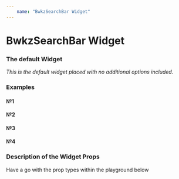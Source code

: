 ```yaml
---
    name: "BwkzSearchBar Widget"
---
```




# BwkzSearchBar Widget

### The default Widget

<BwkzSearchBar />

*This is the default widget placed with no additional options included.*

### Examples

#### №1

<BwkzSearchBar
  containerBackgroundImage={city1Image}
  containerHorizontalPadding="15%"
  searchBorderRadius="50px"
  searchFieldBackgroundColor="#fff"
  searchLineHeight="50px"
  searchButtonColor="#fff"
  searchButtonBackgroundColor="#F8A83E"
  searchButtonPosition="right"
  textColor="#3B4248"
  topText="
    <div style='font-size: 36px;'>Lorem ipsum <b>dolor sit amet</b></div>
    <p>Lorem ipsum dolor sit amet consectetur</p>
  "
/>

#### №2

<BwkzSearchBar
  containerBackgroundImage={gym1Image}
  containerHorizontalPadding="15%"
  searchFieldBackgroundColor="#FFE040"
  searchFieldPlaceholderColor="#000"
  searchButtonColor="#000"
  searchButtonBackgroundColor="#FFE040"
  textColor="#fff"
  topText="
    <div style='font-size: 36px;'>Lorem ipsum <b>dolor sit amet</b></div>
    <p>Lorem ipsum dolor sit amet consectetur adipisicing elit. Aperiam odio labore officiis dolore commodi illum deleniti impedit totam adipisci eveniet.</p>
  "
  bottomText="<p>Lorem ipsum dolor sit amet.</p>"
/>

#### №3

<BwkzSearchBar
  containerBackgroundImage={mountains1Image}
  containerHorizontalPadding="15%"
  innerBackgroundColor="rgb(52, 123, 147, 0.5)"
  innerPadding="30px"
  searchFieldBackgroundColor="#fff"
  searchFieldPlaceholderColor="#000"
  searchButtonColor="#000"
  searchButtonBackgroundColor="#fff"
  textColor="#fff"
  topText="
    <div style='font-size: 36px;'>Lorem ipsum <b>dolor sit amet</b></div>
    <p>Aperiam odio labore officiis dolore commodi illum deleniti impedit totam adipisci eveniet.</p>
  "
/>

#### №4

<BwkzSearchBar
  containerBackgroundImage={city1Image}
  containerHorizontalPadding="15%"
  innerBackgroundColor="#901E89"
  innerPadding="30px"
  innerBorderBottomRightRadius="100px"
  searchFieldPlaceholderText="Search for assets or pages"
  searchFieldBackgroundColor="#fff"
  searchFieldPlaceholderColor="#000"
  searchButtonColor="#000"
  searchButtonBackgroundColor="#fff"
  textColor="#fff"
  topText="
    <header style='font-size:32px;'>Welcome to <b>Brother Media Manager</b></header>
    <p>Your gateway to Brother creative assets and our brand.</p>
  "
/>

### Description of the Widget Props

<PropsTable of={BwkzSearchBar}/>

Have a go with the prop types within the playground below

<Playground>
  <BwkzSearchBar
    containerBackgroundImage={city1Image}
    containerHorizontalPadding="15%"
    innerBackgroundColor="#901E89"
    innerPadding="30px"
    innerBorderBottomRightRadius="100px"
    searchFieldPlaceholderText="Search for assets or pages"
    searchFieldBackgroundColor="#fff"
    searchFieldPlaceholderColor="#000"
    searchButtonColor="#000"
    searchButtonBackgroundColor="#fff"
    textColor="#fff"
    topText="<header style='font-size:32px;'>Welcome to <b>Brother Media Manager</b></header><p>Your gateway to Brother creative assets and our brand.</p>"
  />
</Playground>
